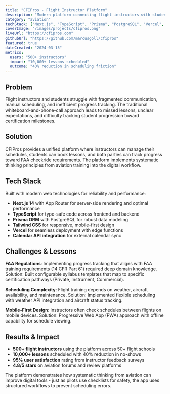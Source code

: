```yaml
---
title: "CFIPros - Flight Instructor Platform"
description: "Modern platform connecting flight instructors with students, featuring scheduling, progress tracking, and lesson management."
category: "aviation"
techStack: ["Next.js", "TypeScript", "Prisma", "PostgreSQL", "Vercel", "Tailwind CSS"]
coverImage: "/images/projects/cfipros.png"
liveUrl: "https://cfipros.com"
githubUrl: "https://github.com/marcusgoll/cfipros"
featured: true
dateCreated: "2024-03-15"
metrics:
  users: "500+ instructors"
  impact: "10,000+ lessons scheduled"
  outcome: "40% reduction in scheduling friction"
---
```


## Problem

Flight instructors and students struggle with fragmented communication, manual scheduling, and inefficient progress tracking. The traditional whiteboard-and-phone-call approach leads to missed lessons, unclear expectations, and difficulty tracking student progression toward certification milestones.

## Solution

CFIPros provides a unified platform where instructors can manage their schedules, students can book lessons, and both parties can track progress toward FAA checkride requirements. The platform implements systematic thinking principles from aviation training into the digital workflow.

## Tech Stack

Built with modern web technologies for reliability and performance:
- **Next.js 14** with App Router for server-side rendering and optimal performance
- **TypeScript** for type-safe code across frontend and backend
- **Prisma ORM** with PostgreSQL for robust data modeling
- **Tailwind CSS** for responsive, mobile-first design
- **Vercel** for seamless deployment with edge functions
- **Calendar API integration** for external calendar sync

## Challenges & Lessons

**FAA Regulations**: Implementing progress tracking that aligns with FAA training requirements (14 CFR Part 61) required deep domain knowledge. Solution: Built configurable syllabus templates that map to specific certification pathways (Private, Instrument, Commercial).

**Scheduling Complexity**: Flight training depends on weather, aircraft availability, and maintenance. Solution: Implemented flexible scheduling with weather API integration and aircraft status tracking.

**Mobile-First Design**: Instructors often check schedules between flights on mobile devices. Solution: Progressive Web App (PWA) approach with offline capability for schedule viewing.

## Results & Impact

- **500+ flight instructors** using the platform across 50+ flight schools
- **10,000+ lessons** scheduled with 40% reduction in no-shows
- **95% user satisfaction** rating from instructor feedback surveys
- **4.8/5 stars** on aviation forums and review platforms

The platform demonstrates how systematic thinking from aviation can improve digital tools - just as pilots use checklists for safety, the app uses structured workflows to prevent scheduling errors.
